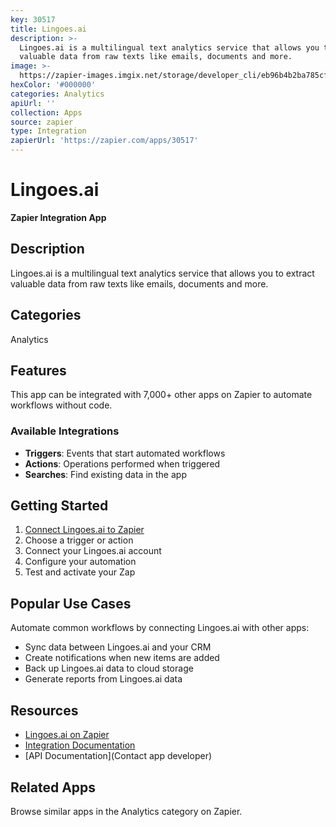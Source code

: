 ```yaml
---
key: 30517
title: Lingoes.ai
description: >-
  Lingoes.ai is a multilingual text analytics service that allows you to extract
  valuable data from raw texts like emails, documents and more.
image: >-
  https://zapier-images.imgix.net/storage/developer_cli/eb96b4b2ba785cf26762171722899d64.png?auto=format%2Ccompress&ixlib=python-3.0.0&q=50
hexColor: '#000000'
categories: Analytics
apiUrl: ''
collection: Apps
source: zapier
type: Integration
zapierUrl: 'https://zapier.com/apps/30517'
---
```

# Lingoes.ai

**Zapier Integration App**

## Description

Lingoes.ai is a multilingual text analytics service that allows you to extract valuable data from raw texts like emails, documents and more.

## Categories

Analytics

## Features

This app can be integrated with 7,000+ other apps on Zapier to automate workflows without code.

### Available Integrations

- **Triggers**: Events that start automated workflows
- **Actions**: Operations performed when triggered
- **Searches**: Find existing data in the app

## Getting Started

1. [Connect Lingoes.ai to Zapier](https://zapier.com/apps/30517)
2. Choose a trigger or action
3. Connect your Lingoes.ai account
4. Configure your automation
5. Test and activate your Zap

## Popular Use Cases

Automate common workflows by connecting Lingoes.ai with other apps:

- Sync data between Lingoes.ai and your CRM
- Create notifications when new items are added
- Back up Lingoes.ai data to cloud storage
- Generate reports from Lingoes.ai data

## Resources

- [Lingoes.ai on Zapier](https://zapier.com/apps/30517)
- [Integration Documentation](https://zapier.com/apps/30517/integrations)
- [API Documentation](Contact app developer)

## Related Apps

Browse similar apps in the Analytics category on Zapier.

